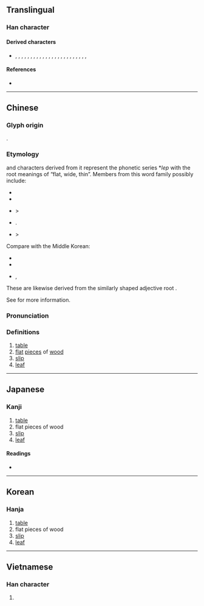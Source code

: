 {{character info/new}}
==Translingual==

===Han character===
{{Han char|rn=75|rad=木|as=05|sn=9|four=|canj=PTD|ids=⿱世木}}

====Derived characters====
* {{l|mul|牒}}, {{l|mul|葉}}, {{l|mul|喋}}, {{l|mul|蝶}}, {{l|mul|碟}}, {{l|mul|諜}}, {{l|mul|䐑}}, {{l|mul|䈎}}, {{l|mul|韘}}, {{l|mul|褋}}, {{l|mul|𧝵}}, {{l|mul|屟}}, {{l|mul|渫}}, {{l|mul|鰈}}, {{l|mul|揲}}, {{l|mul|媟}}, {{l|mul|偞}}, {{l|mul|楪}}, {{l|mul|殜}}, {{l|mul|煠}}, {{l|mul|鍱}}, {{l|mul|惵}}, {{l|mul|堞}}, {{l|mul|艓}}, {{l|mul|蹀}}

====References====
* {{Han ref|kx=0517.170|dkj=14593|hdz=21178.010|uh=67BC|ud=26556}}

----

==Chinese==
{{zh-forms|alt=枽}}

===Glyph origin===
{{Han etym}}
{{Han compound|世|木|c1=p|c2=s|t2=wood|ls=psc}}.

===Etymology===
{{lang|zh|枼}} and characters derived from it represent the phonetic series *''lep'' with the root meanings of “flat, wide, thin”. Members from this word family possibly include:
* {{och-l|葉|leaf}}
* {{och-l|鰈|flatfish, plaice}}
* {{och-l|楪}} > {{och-l|碟|plate}}
* {{och-l|牒|official document < plank}}.
* {{och-l|蝶|butterfly}} > {{och-l|蝴蝶|tr=*ɡaː l'eːb}}

Compare with the Middle Korean: 
* {{m|ko|나븨|t=butterfly|pos=modern {{m|ko|나비}}}}
* {{m|ko|닢|t=leaf|pos=modern {{m|ko|잎}}}}
* {{m|ko|넙치|t=flatfish}},

These are likewise derived from the similarly shaped adjective root {{m|ko|넙다|tr=nep-|t=to be wide, flat|pos=modern {{m|ko|넓다|tr=neol(p)-}}}}.

See {{zh-l|蝴蝶}} for more information.

===Pronunciation===
{{zh-pron
|m=yè
|c=jip6
|mc=y
|oc=y
|cat=n
}}

===Definitions===
{{zh-hanzi}}

# [[table]]
# [[flat]] [[piece]]s of [[wood]]
# [[slip]]
# [[leaf]]

----

==Japanese==

===Kanji===
{{ja-kanji|grade=|rs=木05}}

# [[table]]
# flat pieces of wood
# [[slip]]
# [[leaf]]

====Readings====
* {{ja-readings|on=[[よう]] (yō)|kun=[[うすいきふだ]] (usuikifuda), [[まど]] (mado)}}

----

==Korean==

===Hanja===
{{ko-hanja|hangeul=엽|rv=yeop|mr=yŏp}}

# [[table]]
# flat pieces of wood
# [[slip]]
# [[leaf]]

----

==Vietnamese==

===Han character===
{{vi-readings|rs=木05| hanviet = diệp}}

# {{defn|lang=vi|sort=木05}}